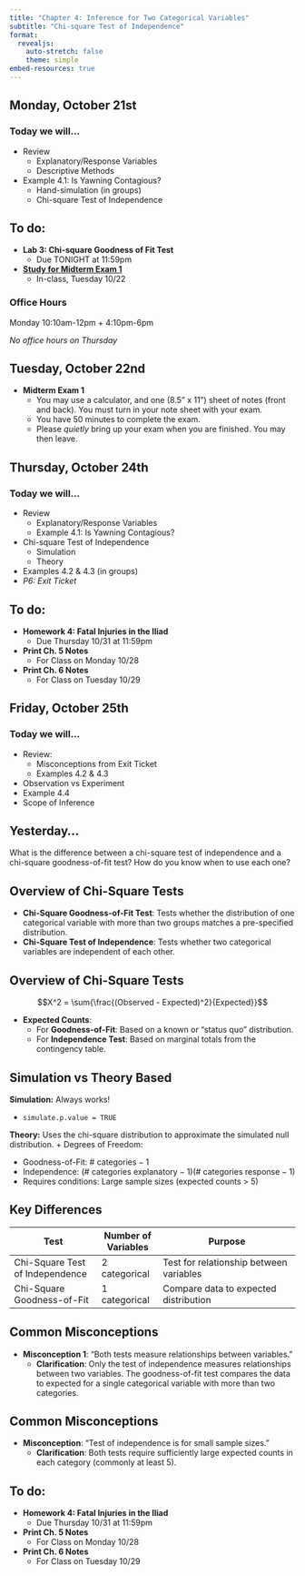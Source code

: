 ```yaml
---
title: "Chapter 4: Inference for Two Categorical Variables"
subtitle: "Chi-square Test of Independence"
format: 
  revealjs:
    auto-stretch: false
    theme: simple
embed-resources: true
---
```


## Monday, October 21st
### Today we will...

+ Review
  + Explanatory/Response Variables
  + Descriptive Methods
+ Example 4.1: Is Yawning Contagious?
  + Hand-simulation (in groups)
  + Chi-square Test of Independence

## To do:

+ **Lab 3: Chi-square Goodness of Fit Test**
  + Due TONIGHT at 11:59pm
+ [**Study for Midterm Exam 1**](https://earobinson95.github.io/stat218-calpoly/05-exams/midterm1-review-guide.html)
  + In-class, Tuesday 10/22

::: callout-caution
### Office Hours

Monday 10:10am-12pm + 4:10pm-6pm

*No office hours on Thursday*

:::

## Tuesday, October 22nd

+ **Midterm Exam 1**
  + You may use a calculator, and one (8.5" x 11") sheet of notes (front and back). You must turn in your note sheet with your exam.
  + You have 50 minutes to complete the exam.
  + Please *quietly* bring up your exam when you are finished. You may then leave.

## Thursday, October 24th
### Today we will...

+ Review
  + Explanatory/Response Variables
  + Example 4.1: Is Yawning Contagious?
+ Chi-square Test of Independence
  + Simulation
  + Theory
+ Examples 4.2 & 4.3 (in groups)
+ *P6: Exit Ticket*

## To do:
  
+ **Homework 4: Fatal Injuries in the Iliad**
  + Due Thursday 10/31 at 11:59pm
+ **Print Ch. 5 Notes**
  + For Class on Monday 10/28
+ **Print Ch. 6 Notes**
  + For Class on Tuesday 10/29
  
## Friday, October 25th
### Today we will...

+ Review:
  + Misconceptions from Exit Ticket
  + Examples 4.2 & 4.3
+ Observation vs Experiment
+ Example 4.4
+ Scope of Inference

## Yesterday...

What is the difference between a chi-square test of independence and a chi-square goodness-of-fit test? How do you know when to use each one?

## Overview of Chi-Square Tests

- **Chi-Square Goodness-of-Fit Test**: Tests whether the distribution of one categorical variable with more than two groups matches a pre-specified distribution.
- **Chi-Square Test of Independence**: Tests whether two categorical variables are independent of each other.

## Overview of Chi-Square Tests

$$X^2 = \sum{\frac{(Observed - Expected)^2}{Expected}}$$

- **Expected Counts**:
  - For **Goodness-of-Fit**: Based on a known or "status quo" distribution.
  - For **Independence Test**: Based on marginal totals from the contingency table.
  
## Simulation vs Theory Based

**Simulation:** Always works!

+ `simulate.p.value = TRUE`

**Theory:** Uses the chi-square distribution to approximate the simulated null distribution.
+ Degrees of Freedom:

  + Goodness-of-Fit: $\text{# categories} - 1$
  + Independence: $(\text{# categories explanatory} - 1)(\text{# categories response} - 1)$
+ Requires conditions: Large sample sizes (expected counts > 5)

## Key Differences

| Test                        | Number of Variables | Purpose                                      |
|-----------------------------|---------------------|----------------------------------------------|
| Chi-Square Test of Independence | 2 categorical   | Test for relationship between variables       |
| Chi-Square Goodness-of-Fit   | 1 categorical      | Compare data to expected distribution |

## Common Misconceptions

- **Misconception 1**: "Both tests measure relationships between variables."
  - **Clarification**: Only the test of independence measures relationships between two variables. The goodness-of-fit test compares the data to expected for a single categorical variable with more than two categories.

## Common Misconceptions

- **Misconception**: "Test of independence is for small sample sizes."
  - **Clarification**: Both tests require sufficiently large expected counts in each category (commonly at least 5).

## To do:

+ **Homework 4: Fatal Injuries in the Iliad**
  + Due Thursday 10/31 at 11:59pm
+ **Print Ch. 5 Notes**
  + For Class on Monday 10/28
+ **Print Ch. 6 Notes**
  + For Class on Tuesday 10/29